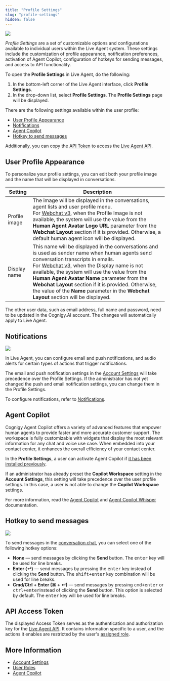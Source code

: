 ```yaml
---
title: "Profile Settings"
slug: "profile-settings"
hidden: false
---
```


<a href="/release-notes/4.83"><img noZoom src="https://img.shields.io/badge/Updated in-v4.83.1-blue.svg" /></a>


_Profile Settings_ are a set of customizable options and configurations available to individual users within the Live Agent system. These settings include the customization of profile appearance, notification preferences, activation of Agent Copilot, configuration of hotkeys for sending messages, and access to API functionality.

To open the **Profile Settings** in Live Agent, do the following:

1. In the bottom-left corner of the Live Agent interface, click **Profile Settings**.
2. In the drop-down list, select **Profile Settings**. The **Profile Settings** page will be displayed.

There are the following settings available within the user profile:

- [User Profile Appearance](#user-profile-appearance)
- [Notifications](#notifications)
- [Agent Copilot](#agent-copilot)
- [Hotkey to send messages](#hotkey-to-send-messages)

Additionally, you can copy the [API Token](#api-access-token) to access the [Live Agent API](https://liveagent-trial.cognigy.ai/openapi).

## User Profile Appearance

To personalize your profile settings, you can edit both your profile image and the name that will be displayed in conversations.

| Setting       | Description                                                                                                                                                                                                                                                                                                                                                                                                                                                                                 |
|---------------|---------------------------------------------------------------------------------------------------------------------------------------------------------------------------------------------------------------------------------------------------------------------------------------------------------------------------------------------------------------------------------------------------------------------------------------------------------------------------------------------|
| Profile image | The image will be displayed in the conversations, agent lists and user profile menu.<br/> For [Webchat v3](/webchat/v3/configuration#webchat-layout), when the Profile Image is not available, the system will use the value from the **Human Agent Avatar Logo URL** parameter from the **Webchat Layout** section if it is provided. Otherwise, a default human agent icon will be displayed.                                                                                         |
| Display name  | This name will be displayed in the conversations and is used as sender name when human agents send conversation transcripts in emails.<br/> For [Webchat v3](/webchat/v3/configuration#webchat-layout), when the Display name is not available, the system will use the value from the **Human Agent Avatar Name** parameter from the **Webchat Layout** section if it is provided. Otherwise, the value of the **Name** parameter in the **Webchat Layout** section will be displayed. |

The other user data, such as email address, full name and password, need to be updated in the Cognigy.AI account. The changes will automatically apply to Live Agent.

## Notifications

<a href="/release-notes/4.45"><img noZoom src="https://img.shields.io/badge/Updated in-v4.45-blue.svg" /></a>


In Live Agent, you can configure email and push notifications, and audio alerts for certain types of actions that trigger notifications.

The email and push notification settings in the [Account Settings](/live-agent/notifications#configure-notifications-at-the-account-level) will take precedence over the Profile Settings.
If the administrator has not yet changed the push and email notification settings, you can change them in the Profile Settings.

To configure notifications, refer to [Notifications](/live-agent/notifications#configure-notifications-at-the-user-profile-level).

## Agent Copilot

Cognigy Agent Copilot offers a variety of advanced features that empower human agents to provide faster and more accurate customer support. The workspace is fully customizable with widgets that display the most relevant information for any chat and voice use case. When embedded into your contact center, it enhances the overall efficiency of your contact center.

In the **Profile Settings**, a user can activate Agent Copilot if [it has been installed previously](/agent-copilot/getting-started).

If an administrator has already preset the **Copilot Workspace** setting in the **Account Settings**,
this setting will take precedence over the user profile settings.
In this case, a user is not able to change the **Copilot Workspace** settings.

For more information, read the [Agent Copilot](/live-agent/assistants/agent-copilot) and [Agent Copilot Whisper](/live-agent/assistants/agent-copilot-whisper) documentation.

## Hotkey to send messages

<a href="/release-notes/4.59"><img noZoom src="https://img.shields.io/badge/Added in-v4.59-blue.svg" /></a>


To send messages in the [conversation chat](/live-agent/conversation/overview), you can select one of the following hotkey options:

- **None** — send messages by clicking the **Send** button. The <kbd>enter</kbd> key will be used for line breaks.
- **Enter (↵)** — send messages by pressing the <kbd>enter</kbd> key instead of clicking the **Send** button. The  <kbd>shift+enter</kbd> key combination will be used for line breaks.
- **Cmd/Ctrl + Enter (⌘ + ↵)** — send messages by pressing <kbd>cmd+enter</kbd> or <kbd>ctrl+enter</kbd>instead of clicking the **Send** button. This option is selected by default. The <kbd>enter</kbd> key will be used for line breaks.

## API Access Token

The displayed Access Token serves as the authentication and authorization key for the [Live Agent API](https://liveagent-trial.cognigy.ai/openapi). It contains information specific to a user, and the actions it enables are restricted by the user's [assigned role](/live-agent/roles).

## More Information

- [Account Settings](/live-agent/settings/account-settings)
- [User Roles](/live-agent/roles)
- [Agent Copilot](/live-agent/assistants/agent-copilot)